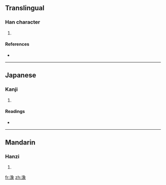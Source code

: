 ==Translingual==

===Han character===
{{Han char|rn=85|rad=水|as=12|sn=15|four=3713<sub>2</sub>|canj=水弓日人 (ENAO)}}

# {{defn|Han|sort=水12}}

====References====
* {{Han ref|kx=0648.350|dkj=18226|dj=1058.190|hdz=31726.110|uh=6F52|ud=28498|bh=E64D|bd=58957}}

----

==Japanese==

===Kanji===
{{ja-kanji|grade=|rs=水12}}

# {{defn|Japanese|sort=水12}}

====Readings====
* {{ja-readings|on=[[とう]] (tō), [[どう]] (dō), [[しょう]] (shō), [[ぞう]] (zō)|kun=[[ただよう]] (tadayou)}}

----

==Mandarin==

===Hanzi===
{{cmn-hanzi|pin=[[bō]] ([[bo1]]), [[dàng]] ([[dang4]]), [[fān]] ([[fan1]]), [[pán]] ([[pan2]]), [[pàn]] ([[pan4]])|wg=po<sup>1</sup>, tang<sup>4</sup>, fan<sup>1</sup>, p'an<sup>2</sup>, p'an<sup>4</sup>}}

# {{defn|Mandarin|sort=水12}}

[[fr:潒]]
[[zh:潒]]